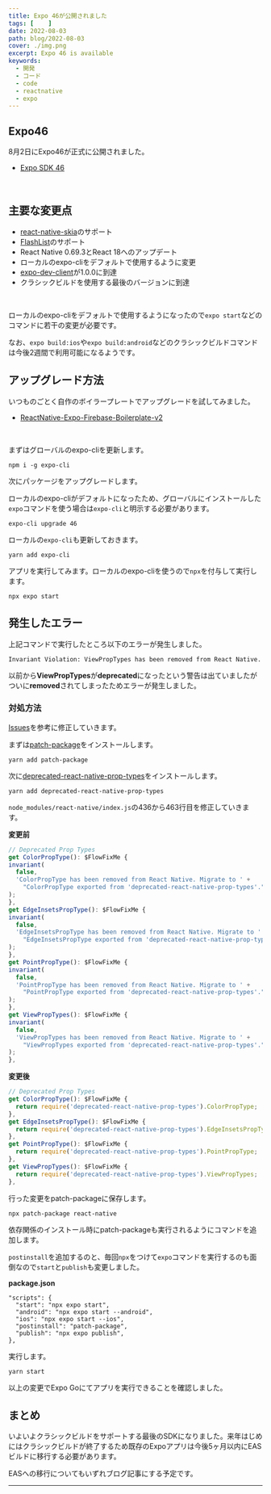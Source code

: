 ```yaml
---
title: Expo 46が公開されました
tags: [    ]
date: 2022-08-03
path: blog/2022-08-03
cover: ./img.png
excerpt: Expo 46 is available
keywords:
  - 開発
  - コード
  - code
  - reactnative
  - expo
---
```


## Expo46

8月2日にExpo46が正式に公開されました。

- [Expo SDK 46](https://blog.expo.dev/expo-sdk-46-c2a1655f63f7)

<br/>

## 主要な変更点

- [react-native-skia](https://github.com/Shopify/react-native-skia)のサポート
- [FlashList](https://shopify.github.io/flash-list/)のサポート
- React Native 0.69.3とReact 18へのアップデート
- ローカルのexpo-cliをデフォルトで使用するように変更
- [expo-dev-client](https://docs.expo.dev/development/getting-started/)が1.0.0に到達
- クラシックビルドを使用する最後のバージョンに到達

<br/>

ローカルのexpo-cliをデフォルトで使用するようになったので`expo start`などのコマンドに若干の変更が必要です。

なお、`expo build:ios`や`expo build:android`などのクラシックビルドコマンドは今後2週間で利用可能になるようです。

## アップグレード方法

いつものごとく自作のボイラープレートでアップグレードを試してみました。

- [ReactNative-Expo-Firebase-Boilerplate-v2](https://github.com/kiyohken2000/ReactNative-Expo-Firebase-Boilerplate-v2)

<br/>

まずはグローバルのexpo-cliを更新します。

```
npm i -g expo-cli
```

次にパッケージをアップグレードします。

ローカルのexpo-cliがデフォルトになったため、グローバルにインストールした`expo`コマンドを使う場合は`expo-cli`と明示する必要があります。

```
expo-cli upgrade 46
```

ローカルの`expo-cli`も更新しておきます。

```
yarn add expo-cli
```

アプリを実行してみます。ローカルのexpo-cliを使うので`npx`を付与して実行します。

```
npx expo start
```

## 発生したエラー

上記コマンドで実行したところ以下のエラーが発生しました。

`Invariant Violation: ViewPropTypes has been removed from React Native.`

以前から**ViewPropTypes**が**deprecated**になったという警告は出ていましたがついに**removed**されてしまったためエラーが発生しました。

### 対処方法

[Issues](https://github.com/facebook/react-native/issues/33734)を参考に修正していきます。

まずは[patch-package](https://www.npmjs.com/package/patch-package)をインストールします。

```
yarn add patch-package
```

次に[deprecated-react-native-prop-types](https://www.npmjs.com/package/deprecated-react-native-prop-types/v/2.2.0)をインストールします。

```
yarn add deprecated-react-native-prop-types
```

`node_modules/react-native/index.js`の436から463行目を修正していきます。

**変更前**

```javascript
// Deprecated Prop Types
get ColorPropType(): $FlowFixMe {
invariant(
  false,
  'ColorPropType has been removed from React Native. Migrate to ' +
    "ColorPropType exported from 'deprecated-react-native-prop-types'.",
);
},
get EdgeInsetsPropType(): $FlowFixMe {
invariant(
  false,
  'EdgeInsetsPropType has been removed from React Native. Migrate to ' +
    "EdgeInsetsPropType exported from 'deprecated-react-native-prop-types'.",
);
},
get PointPropType(): $FlowFixMe {
invariant(
  false,
  'PointPropType has been removed from React Native. Migrate to ' +
    "PointPropType exported from 'deprecated-react-native-prop-types'.",
);
},
get ViewPropTypes(): $FlowFixMe {
invariant(
  false,
  'ViewPropTypes has been removed from React Native. Migrate to ' +
    "ViewPropTypes exported from 'deprecated-react-native-prop-types'.",
);
},
```

**変更後**

```javascript
// Deprecated Prop Types
get ColorPropType(): $FlowFixMe {
  return require('deprecated-react-native-prop-types').ColorPropType;
},
get EdgeInsetsPropType(): $FlowFixMe {
  return require('deprecated-react-native-prop-types').EdgeInsetsPropType;
},
get PointPropType(): $FlowFixMe {
  return require('deprecated-react-native-prop-types').PointPropType;
},
get ViewPropTypes(): $FlowFixMe {
  return require('deprecated-react-native-prop-types').ViewPropTypes;
},
```

行った変更をpatch-packageに保存します。

```
npx patch-package react-native
```

依存関係のインストール時にpatch-packageも実行されるようにコマンドを追加します。

`postinstall`を追加するのと、毎回`npx`をつけて`expo`コマンドを実行するのも面倒なので`start`と`publish`も変更しました。

**package.json**

```
"scripts": {
  "start": "npx expo start",
  "android": "npx expo start --android",
  "ios": "npx expo start --ios",
  "postinstall": "patch-package",
  "publish": "npx expo publish",
},
```

実行します。

```
yarn start
```

以上の変更でExpo Goにてアプリを実行できることを確認しました。

## まとめ

いよいよクラシックビルドをサポートする最後のSDKになりました。来年はじめにはクラシックビルドが終了するため既存のExpoアプリは今後5ヶ月以内にEASビルドに移行する必要があります。

EASへの移行についてもいずれブログ記事にする予定です。

---